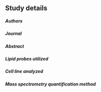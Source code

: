 ## Study details

##### Authors

##### Journal

##### Abstract

##### Lipid probes utilized

##### Cell line analyzed

##### Mass spectrometry quantification method